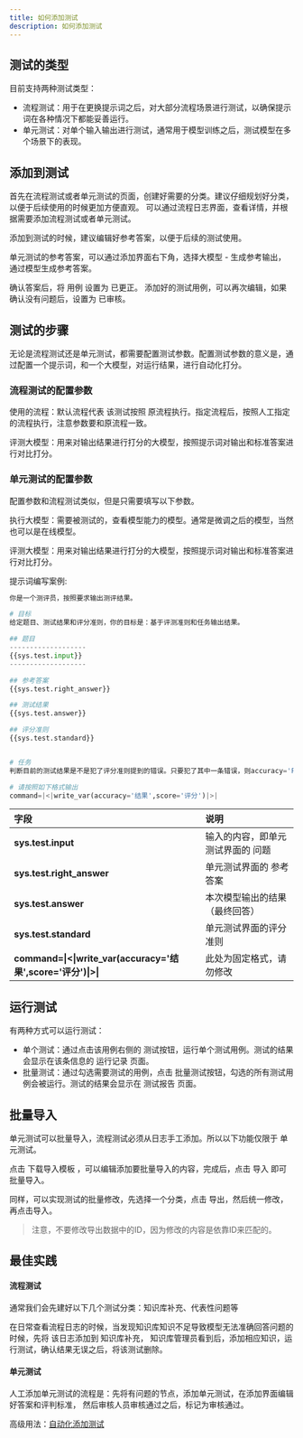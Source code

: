 ```yaml
---
title: 如何添加测试
description: 如何添加测试
---
```


## 测试的类型

目前支持两种测试类型：

- 流程测试：用于在更换提示词之后，对大部分流程场景进行测试，以确保提示词在各种情况下都能妥善运行。
- 单元测试：对单个输入输出进行测试，通常用于模型训练之后，测试模型在多个场景下的表现。

## 添加到测试

<Steps>
<Step>
首先在流程测试或者单元测试的页面，创建好需要的分类。建议仔细规划好分类，以便于后续使用的时候更加方便直观。
</Step>
<Step>
可以通过流程日志界面，查看详情，并根据需要添加流程测试或者单元测试。

添加到测试的时候，建议编辑好参考答案，以便于后续的测试使用。

单元测试的参考答案，可以通过添加界面右下角，选择大模型 - 生成参考输出，通过模型生成参考答案。

确认答案后，将 用例 设置为 已更正。
</Step>
<Step>
添加好的测试用例，可以再次编辑，如果确认没有问题后，设置为 已审核。
</Step>
</Steps>

## 测试的步骤
无论是流程测试还是单元测试，都需要配置测试参数。配置测试参数的意义是，通过配置一个提示词，和一个大模型，对运行结果，进行自动化打分。
### 流程测试的配置参数

使用的流程：默认流程代表 该测试按照 原流程执行。指定流程后，按照人工指定的流程执行，注意参数要和原流程一致。

评测大模型：用来对输出结果进行打分的大模型，按照提示词对输出和标准答案进行对比打分。


### 单元测试的配置参数

配置参数和流程测试类似，但是只需要填写以下参数。

执行大模型：需要被测试的，查看模型能力的模型。通常是微调之后的模型，当然也可以是在线模型。

评测大模型：用来对输出结果进行打分的大模型，按照提示词对输出和标准答案进行对比打分。

提示词编写案例:
```python
你是一个测评员，按照要求输出测评结果。

# 目标
给定题目、测试结果和评分准则，你的目标是：基于评测准则和任务输出结果。

## 题目
-------------------
{{sys.test.input}}
-------------------

## 参考答案
{{sys.test.right_answer}}

## 测试结果
{{sys.test.answer}}

## 评分准则
{{sys.test.standard}}


# 任务
判断目前的测试结果是不是犯了评分准则提到的错误。只要犯了其中一条错误，则accuracy='False',score='0'。如果测试结果都没有犯错，且回答的内容和参考答案相似，则accuracy='True',score='10'

# 请按照如下格式输出
command=|<|write_var(accuracy='结果',score='评分')|>|
```
| 字段 | 说明 |
| :--- | :--- |
| **sys.test.input** | 输入的内容，即单元测试界面的 问题 |
| **sys.test.right_answer** | 单元测试界面的 参考答案 |
| **sys.test.answer** | 本次模型输出的结果 （最终回答） |
| **sys.test.standard** | 单元测试界面的评分准则 |
| **command=\|\<\|write_var\(accuracy='结果',score='评分'\)\|>\|** | 此处为固定格式，请勿修改 |




## 运行测试

有两种方式可以运行测试：

- 单个测试：通过点击该用例右侧的 测试按钮，运行单个测试用例。测试的结果会显示在该条信息的 运行记录 页面。
- 批量测试：通过勾选需要测试的用例，点击 批量测试按钮，勾选的所有测试用例会被运行。测试的结果会显示在 测试报告 页面。

## 批量导入

单元测试可以批量导入，流程测试必须从日志手工添加。所以以下功能仅限于 单元测试。

点击 下载导入模板 ，可以编辑添加要批量导入的内容，完成后，点击 导入 即可批量导入。

同样，可以实现测试的批量修改，先选择一个分类，点击 导出，然后统一修改，再点击导入。

> 注意，不要修改导出数据中的ID，因为修改的内容是依靠ID来匹配的。

## 最佳实践

#### 流程测试

通常我们会先建好以下几个测试分类：知识库补充、代表性问题等

在日常查看流程日志的时候，当发现知识库知识不足导致模型无法准确回答问题的时候，先将 该日志添加到 知识库补充，
知识库管理员看到后，添加相应知识，运行测试，确认结果无误之后，将该测试删除。

#### 单元测试

人工添加单元测试的流程是：先将有问题的节点，添加单元测试，在添加界面编辑好答案和评判标准，
然后审核人员审核通过之后，标记为审核通过。

高级用法：[自动化添加测试](/docs/y-agent/demo/auto_add_test) 



